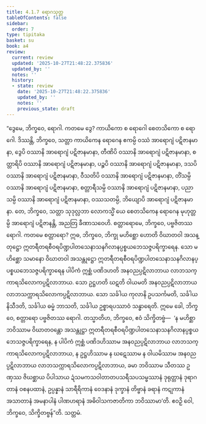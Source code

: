 ```yaml
---
title: 4.1.7 ရောဂသုတ္တ
tableOfContents: false
sidebar:
  order: 7
type: tipitaka
basket: su
book: a4
review:
  current: review
  updated: '2025-10-27T21:48:22.375836'
  updated_by: ''
  notes: ''
  history:
  - state: review
    date: '2025-10-27T21:48:22.375836'
    updated_by: ''
    notes: ''
    previous_state: draft
---
```



<ReviewStatus review={frontmatter.review} showDetails={true} />

<HypothesisAnnotation frontmatter={frontmatter} />

<DynamicBreadcrumb />

<Division number="157" book="a4" e="ch" v="15" p="460">

<Paragraph number="922" book="a4">
“ဒွေမေ, ဘိက္ခဝေ, ရောဂါ. ကတမေ ဒွေ? ကာယိကော စ ရောဂေါ စေတသိကော စ ရောဂေါ. ဒိဿန္တိ, ဘိက္ခဝေ, သတ္တာ ကာယိကေန ရောဂေန ဧကမ္ပိ ဝဿံ အာရောဂျံ ပဋိဇာနမာနာ, ဒွေပိ ဝဿာနိ အာရောဂျံ ပဋိဇာနမာနာ, တီဏိပိ ဝဿာနိ အာရောဂျံ ပဋိဇာနမာနာ, စတ္တာရိပိ ဝဿာနိ အာရောဂျံ ပဋိဇာနမာနာ, ပဉ္စပိ ဝဿာနိ အာရောဂျံ ပဋိဇာနမာနာ, ဒသပိ ဝဿာနိ အာရောဂျံ ပဋိဇာနမာနာ, ဝီသတိပိ ဝဿာနိ အာရောဂျံ ပဋိဇာနမာနာ, တိံသမ္ပိ ဝဿာနိ အာရောဂျံ ပဋိဇာနမာနာ, စတ္တာရီသမ္ပိ ဝဿာနိ အာရောဂျံ ပဋိဇာနမာနာ, ပညာသမ္ပိ ဝဿာနိ အာရောဂျံ ပဋိဇာနမာနာ, ဝဿသတမ္ပိ, ဘိယျောပိ အာရောဂျံ ပဋိဇာနမာနာ. တေ, ဘိက္ခဝေ, သတ္တာ သုဒုလ္လဘာ လောကသ္မိံ ယေ စေတသိကေန ရောဂေန မုဟုတ္တမ္ပိ အာရောဂျံ ပဋိဇာနန္တိ, အညတြ ခီဏာသဝေဟိ.
</Paragraph>

<Paragraph number="923" book="a4">
စတ္တာရောမေ, ဘိက္ခဝေ, ပဗ္ဗဇိတဿ ရောဂါ. ကတမေ စတ္တာရော? ဣဓ, ဘိက္ခဝေ, ဘိက္ခု မဟိစ္ဆော ဟောတိ ဝိဃာတဝါ အသန္တုဋ္ဌော ဣတရီတရစီဝရပိဏ္ဍပါတသေနာသနဂိလာနပ္ပစ္စယဘေသဇ္ဇပရိက္ခာရေန. သော မဟိစ္ဆော သမာနော ဝိဃာတဝါ အသန္တုဋ္ဌော ဣတရီတရစီဝရပိဏ္ဍပါတသေနာသနဂိလာနပ္ပစ္စယဘေသဇ္ဇပရိက္ခာရေန ပါပိကံ ဣစ္ဆံ ပဏိဒဟတိ အနဝညပ္ပဋိလာဘာယ လာဘသက္ကာရသိလောကပ္ပဋိလာဘာယ. သော ဥဋ္ဌဟတိ ဃဋတိ ဝါယမတိ အနဝညပ္ပဋိလာဘာယ လာဘသက္ကာရသိလောကပ္ပဋိလာဘာယ. သော သင်္ခါယ ကုလာနိ ဥပသင်္ကမတိ, သင်္ခါယ နိသီဒတိ, သင်္ခါယ ဓမ္မံ ဘာသတိ, သင်္ခါယ ဥစ္စာရပဿာဝံ သန္ဓာရေတိ. ဣမေ ခေါ, ဘိက္ခဝေ, စတ္တာရော ပဗ္ဗဇိတဿ ရောဂါ.
</Paragraph>

<Paragraph number="924" book="a4">
တသ္မာတိဟ, ဘိက္ခဝေ, ဧဝံ သိက္ခိတဗ္ဗံ—  ‘န မဟိစ္ဆာ ဘဝိဿာမ ဝိဃာတဝန္တော အသန္တုဋ္ဌာ ဣတရီတရစီဝရပိဏ္ဍပါတသေနာသနဂိလာနပ္ပစ္စယဘေသဇ္ဇပရိက္ခာရေန, န ပါပိကံ ဣစ္ဆံ ပဏိဒဟိဿာမ အနဝညပ္ပဋိလာဘာယ လာဘသက္ကာရသိလောကပ္ပဋိလာဘာယ, န ဥဋ္ဌဟိဿာမ န ဃဋေဿာမ န ဝါယမိဿာမ အနဝညပ္ပဋိလာဘာယ လာဘသက္ကာရသိလောကပ္ပဋိလာဘာယ, ခမာ ဘဝိဿာမ သီတဿ ဥဏှဿ ဇိဃစ္ဆာယ ပိပါသာယ ဍံသမကသဝါတာတပသရီသပသမ္ဖဿာနံ ဒုရုတ္တာနံ ဒုရာဂတာနံ ဝစနပထာနံ, ဥပ္ပန္နာနံ သာရီရိကာနံ ဝေဒနာနံ ဒုက္ခာနံ တိဗ္ဗာနံ ခရာနံ ကဋုကာနံ အသာတာနံ အမနာပါနံ ပါဏဟရာနံ အဓိဝါသကဇာတိကာ ဘဝိဿာမာ’တိ. ဧဝဉှိ ဝေါ, ဘိက္ခဝေ, သိက္ခိတဗ္ဗန်”တိ.

</Paragraph>
</Division>

<Paragraph number="925" type="center" book="a4">
သတ္တမံ.
</Paragraph>